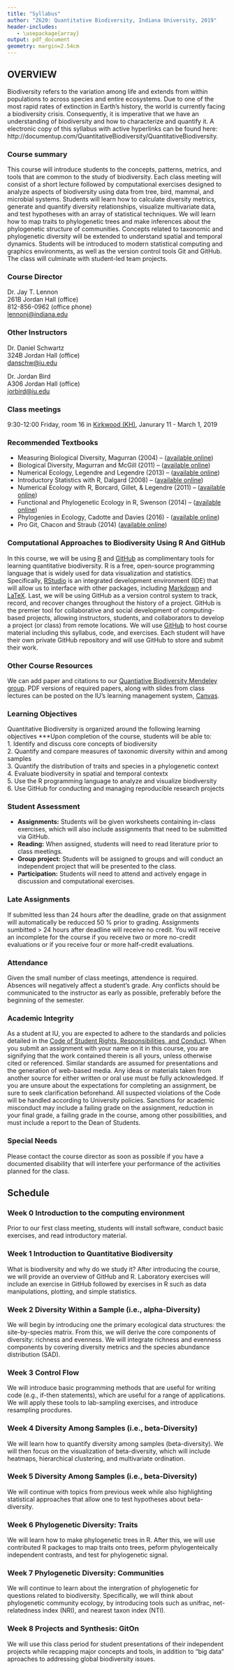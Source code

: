 ```yaml
---
title: "Syllabus"
author: "Z620: Quantitative Biodiversity, Indiana University, 2019"
header-includes:
   - \usepackage{array}
output: pdf_document
geometry: margin=2.54cm
---
```


## OVERVIEW
Biodiversity refers to the variation among life and extends from within populations to across species and entire ecosystems. Due to one of the most rapid rates of extinction  in Earth's history, the world is currently facing a biodiversity crisis. Consequently, it is imperative that we have an understanding of biodiversity and how to characterize and quantify it. A electronic copy of this syllabus with active hyperlinks can be found here: http://documentup.com/QuantitativeBiodiversity/QuantitativeBiodiversity.

### Course summary
This course will introduce students to the concepts, patterns, metrics, and tools that are common to the study of biodiversity. Each class meeting will consist of a short lecture followed by computational exercises designed to analyze aspects of biodiversity using data from tree, bird, mammal, and microbial systems. Students will learn how to calculate diversity metrics, generate and quantify diversity relationships, visualize multivariate data, and test hypotheses with an array of statistical techniques. We will learn how to map traits to phylogenetic trees and make inferences about the phylogenetic structure of communities. Concepts related to taxonomic and phylogenetic diversity will be extended to understand spatial and temporal dynamics. Students will be introduced to modern statistical computing and graphics environments, as well as the version control tools Git and GitHub. The class will culminate with student-led team projects. 

### Course Director
Dr. Jay T. Lennon<br>
261B Jordan Hall (office)<br>
812-856-0962 (office phone)<br>
[lennonj@indiana.edu](mailto:lennonj@indiana.edu?Subject=Quantitative%20Biodiversity%202019)<br>

### Other Instructors
Dr. Daniel Schwartz<br>
324B Jordan Hall (office)<br>
[danschw@iu.edu](mailto:danschw@iu.edu?Subject=Quantitative%20Biodiversity%202019)<br>

Dr. Jordan Bird <br>
A306 Jordan Hall (office)<br>
[jorbird@iu.edu](mailto:jorbird@iu.edu?Subject=Quantitative%20Biodiversity%202019)<br>


### Class meetings
9:30-12:00 Friday, room 16 in [Kirkwood (KH)](https://goo.gl/3bMfqD), Janurary 11 - March 1, 2019

### Recommended Textbooks 
* Measuring Biological Diversity, Magurran (2004) – ([available online](http://goo.gl/MgKtXs))
* Biological Diversity, Magurran and McGill (2011) – ([available online](http://goo.gl/gtsFph))
* Numerical Ecology, Legendre and Legendre (2013) – ([available online](http://www.sciencedirect.com/science/bookseries/01678892/24))
* Introductory Statistics with R, Dalgard (2008) – ([available online](http://link.springer.com/book/10.1007/978-0-387-79054-1))
* Numerical Ecology with R, Borcard, Gillet, & Legendre (2011) – ([available online](http://link.springer.com/book/10.1007/978-1-4419-7976-6))
* Functional and Phylogenetic Ecology in R, Swenson (2014) – ([available online](http://link.springer.com/book/10.1007/978-1-4614-9542-0))
* Phylogenies in Ecology, Cadotte and Davies (2016) - ([available online](https://goo.gl/kWq457))
* Pro Git, Chacon and Straub (2014) ([available online](https://goo.gl/zF9tNr))

### Computational Approaches to Biodiversity Using R And GitHub
In this course, we will be using [R](http://www.r-project.org/) and [GitHub](https://github.com/) as complimentary tools for learning quantitative biodiversity. R is a free, open-source programming language that is widely used for data visualization and statistics. Specifically, [RStudio](http://www.rstudio.com/) is an integrated development environment (IDE) that will allow us to interface with other packages, including [Markdown](http://en.wikipedia.org/wiki/Markdown) and [LaTeX](http://www.latex-project.org/). Last, we will be using GitHub as a version control system to track, record, and recover changes throughout the history of a project. 
GitHub is the premier tool for collaborative and social development of computing-based projects, allowing instructors, students, and collaborators to develop a project (or class) from remote locations. We will use [GitHub](https://github.com/) to host course material including this syllabus, code, and exercises. Each student will have their own private GitHub repository and will use GitHub to store and submit their work.

### Other Course Resources
We can add paper and citations to our [Quantiative Biodiversity Mendeley group](http://goo.gl/wWXVtH). 
PDF versions of required papers, along with slides from class lectures can be posted on the IU's learning management system, [Canvas](http://goo.gl/tTmEe7). 

### Learning Objectives
Quantitative Biodiversity is organized around the following learning objectives
***Upon completion of the course, students will be able to:  
1. Identify and discuss core concepts of biodiversity  
2. Quantify and compare measures of taxonomic diversity within and among samples  
3. Quantify the distribution of traits and species in a phylogenetic context  
4. Evaluate biodiversity in spatial and temporal contextx  
5. Use the R programming language to analyze and visualize biodiversity  
6. Use GitHub for conducting and managing reproducible research projects  

### Student Assessment
* **Assignments:** Students will be given worksheets containing in-class exercises, which will also include assignments that need to be submitted via GitHub.
* **Reading:** When assigned, students will need to read literature prior to class meetings. 
* **Group project:** Students will be assigned to groups and will conduct an independent project that will be presented to the class.
* **Participation:** Students will need to attend and actively engage in discussion and computational exercises.

### Late Assignments
If submitted less than 24 hours after the deadline, grade on that assignment will automatically be reducced 50 % prior to grading.
Assignments sumbitted > 24 hours after deadline will receive no credit.
You will receive an incomplete for the course if you receive two or more no-credit evaluations or if you receive four or more half-credit evaluations. 

### Attendance
Given the small number of class meetings, attendence is required. Absences will negatively affect a student's grade. Any conflicts should be communicated to the instructor as early as possible, preferably before the beginning of the semester.

### Academic Integrity
As a student at IU, you are expected to adhere to the standards and policies detailed in the [Code of Student Rights, Responsibilities, and Conduct](http://www.iu.edu/~code/). 
When you submit an assignment with your name on it in this course, you are signifying that the work contained therein is all yours, unless otherwise cited or referenced. 
Similar standards are assumed for presentations and the generation of web-based media. 
Any ideas or materials taken from another source for either written or oral use must be fully acknowledged. 
If you are unsure about the expectations for completing an assignment, be sure to seek clarification beforehand. 
All suspected violations of the Code will be handled according to University policies. 
Sanctions for academic misconduct may include a failing grade on the assignment, reduction in your final grade, a failing grade in the course, among other possibilities, and must include a report to the Dean of Students.

### Special Needs
Please contact the course director as soon as possible if you have a documented disability that will interfere your performance of the activities planned for the class.

## Schedule

### Week 0 **Introduction to the computing environment**
Prior to our first class meeting, students will install software, conduct basic exercises, and read introductory material. 

### Week 1 **Introduction to Quantitative Biodiversity**
What is biodiversity and why do we study it? After introducing the course, we will provide an overview of GitHub and R. Laboratory exercises will include an exercise in GitHub followed by exercises in R such as data manipulations, plotting, and simple statistics. 

### Week 2 **Diversity Within a Sample (i.e., alpha-Diversity)**
We will begin by introducing one the primary ecological data structures: the site-by-species matrix. From this, we will derive the core components of diversity: richness and evenness. We will integrate richness and evenness components by covering diversity metrics and the species abundance distribution (SAD).

### Week 3 **Control Flow**
We will introduce basic programming methods that are useful for writing code (e.g., if-then statements), which are useful for a range of applications. We will apply these tools to lab-sampling exercises, and introduce resampling procdures. 

### Week 4 **Diversity Among Samples (i.e., beta-Diversity)**
We will learn how to quantify diversity among samples (beta-diversity). We will then focus on the visualization of beta-diversity, which will include heatmaps, hierarchical clustering, and multivariate ordination. 

### Week 5 **Diversity Among Samples (i.e., beta-Diversity)**
We will continue with topics from previous week while also highlighting statistical approaches that allow one to test hypotheses about beta-diversity. 

### Week 6 **Phylogenetic Diversity: Traits**
We will learn how to make phylogenetic trees in R. After this, we will use contributed R packages to map traits onto trees, peform phylogenteically independent contrasts, and test for phylogenetic signal. 

### Week 7 **Phylogenetic Diversity: Communities**
We will continue to learn about the intergration of phylogenetic for questions related to biodiversity. Specifically, we will think about phylogenetic community ecology, by introducing tools such as unifrac, net-relatedness index (NRI), and nearest taxon index (NTI).

### Week 8 **Projects and Synthesis: GitOn**
We will use this class period for student presentations of their independent projects while recapping major concepts and tools, in addition to "big data" aproaches to addressing global biodiversity issues. 








